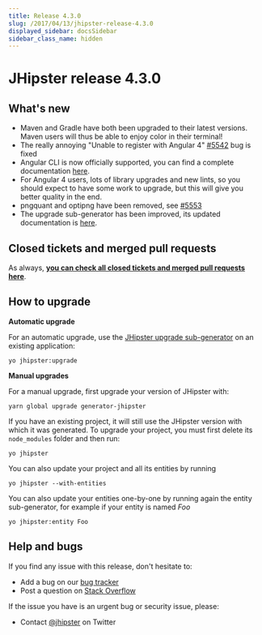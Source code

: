 ```yaml
---
title: Release 4.3.0
slug: /2017/04/13/jhipster-release-4.3.0
displayed_sidebar: docsSidebar
sidebar_class_name: hidden
---
```


JHipster release 4.3.0
==================

What's new
----------

- Maven and Gradle have both been upgraded to their latest versions. Maven users will thus be able to enjoy color in their terminal!
- The really annoying "Unable to register with Angular 4" [#5542](https://github.com/jhipster/generator-jhipster/issues/5542) bug is fixed
- Angular CLI is now officially supported, you can find a complete documentation [here](/using-angular/).
- For Angular 4 users, lots of library upgrades and new lints, so you should expect to have some work to upgrade, but this will give you better quality in the end.
- pngquant and optipng have been removed, see [#5553](https://github.com/jhipster/generator-jhipster/issues/5553)
- The upgrade sub-generator has been improved, its updated documentation is [here](/upgrading-an-application/).

Closed tickets and merged pull requests
------------
As always, __[you can check all closed tickets and merged pull requests here](https://github.com/jhipster/generator-jhipster/issues?q=milestone%3A4.3.0+is%3Aclosed)__.

How to upgrade
------------

**Automatic upgrade**

For an automatic upgrade, use the [JHipster upgrade sub-generator](/upgrading-an-application/) on an existing application:

```
yo jhipster:upgrade
```

**Manual upgrades**

For a manual upgrade, first upgrade your version of JHipster with:

```
yarn global upgrade generator-jhipster
```

If you have an existing project, it will still use the JHipster version with which it was generated.
To upgrade your project, you must first delete its `node_modules` folder and then run:

```
yo jhipster
```

You can also update your project and all its entities by running

```
yo jhipster --with-entities
```

You can also update your entities one-by-one by running again the entity sub-generator, for example if your entity is named _Foo_

```
yo jhipster:entity Foo
```

Help and bugs
--------------

If you find any issue with this release, don't hesitate to:

- Add a bug on our [bug tracker](https://github.com/jhipster/generator-jhipster/issues?state=open)
- Post a question on [Stack Overflow](http://stackoverflow.com/tags/jhipster/info)

If the issue you have is an urgent bug or security issue, please:

- Contact [@jhipster](https://twitter.com/jhipster) on Twitter

